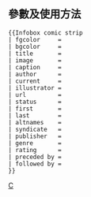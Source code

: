 <includeonly><!-- 在這裡加入模板的保護標識 --></includeonly><noinclude>{{Documentation subpage}}</noinclude>
<!-- 在本行下編輯模板說明 -->
== 參數及使用方法 ==
<pre>
{{Infobox comic strip
| fgcolor     =
| bgcolor     =
| title       = 
| image       = 
| caption     = 
| author      = 
| current     =
| illustrator =
| url         = 
| status      = 
| first       = 
| last        = 
| altnames    =
| syndicate   = 
| publisher   = 
| genre       = 
| rating      = 
| preceded by = 
| followed by = 
}}
</pre>

<includeonly>
<!-- 本行下加入模板的分類 -->
[[Category:出版品信息框模板|C]]
</includeonly>